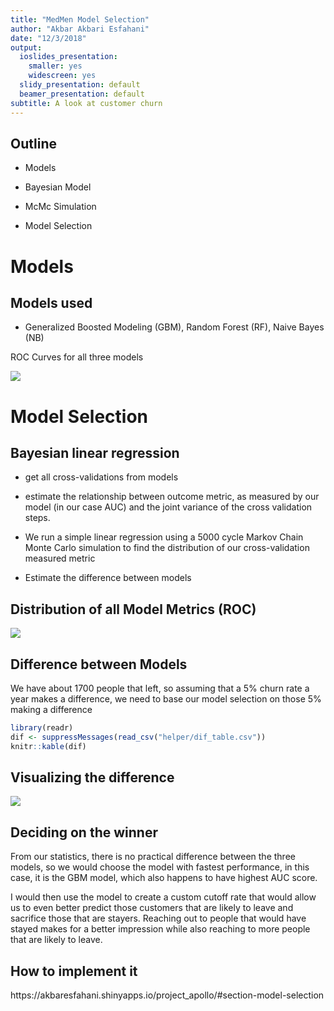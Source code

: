 ```yaml
---
title: "MedMen Model Selection"
author: "Akbar Akbari Esfahani"
date: "12/3/2018"
output:
  ioslides_presentation:
    smaller: yes
    widescreen: yes
  slidy_presentation: default
  beamer_presentation: default
subtitle: A look at customer churn
---
```




## Outline

* Models

* Bayesian Model

* McMc Simulation

* Model Selection


# Models

## Models used

* Generalized Boosted Modeling (GBM), Random Forest (RF), Naive Bayes (NB)


ROC Curves for all three models

![](roc_plot.png)


# Model Selection

## Bayesian linear regression

* get all cross-validations from models

* estimate the relationship between outcome metric, as measured by our model (in our case AUC) and the joint variance of the cross validation steps.

* We run a simple linear regression using a 5000 cycle Markov Chain Monte Carlo simulation to find the distribution of our cross-validation measured metric

* Estimate the difference between models

## Distribution of all Model Metrics (ROC)

![](roc_dist.png)

## Difference between Models

We have about 1700 people that left, so assuming that a 5% churn rate a year makes a difference, we need to base our model selection on those 5% making a difference

```r
library(readr)
dif <- suppressMessages(read_csv("helper/dif_table.csv"))
knitr::kable(dif)
```

## Visualizing the difference

![](dif_cont.png)

## Deciding on the winner

From our statistics, there is no practical difference between the three models, so we would choose the model with fastest performance, in this case, it is the GBM model, which also happens to have highest AUC score.

I would then use the model to create a custom cutoff rate that would allow us to even better predict those customers that are likely to leave and sacrifice those that are stayers. Reaching out to people that would have stayed makes for a better impression while also reaching to more people that are likely to leave.

## How to implement it

https://akbaresfahani.shinyapps.io/project_apollo/#section-model-selection